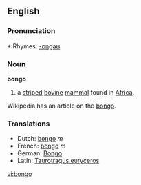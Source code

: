 ==English==

===Pronunciation===
*:Rhymes: [[Rhymes:English:-ɒŋɡəʊ|-ɒŋɡəʊ]]

===Noun===
'''bongo'''

# a [[stripe]]d [[bovine]] [[mammal]] found in [[Africa]].
Wikipedia has an article on the [[w:Bongo (antelope)|bongo]].
===Translations===
*Dutch: [[bongo]] ''m''
*French: [[bongo]] ''m''
*German: [[Bongo]]
*Latin: [[Taurotragus euryceros]]

[[vi:bongo]]